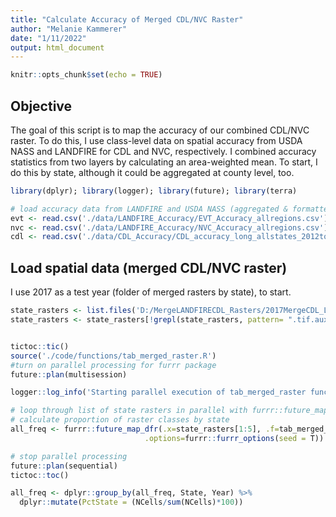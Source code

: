 ```yaml
---
title: "Calculate Accuracy of Merged CDL/NVC Raster"
author: "Melanie Kammerer"
date: "1/11/2022"
output: html_document
---
```


```r
knitr::opts_chunk$set(echo = TRUE)
```

## Objective
The goal of this script is to map the accuracy of our combined CDL/NVC raster. To do this, I use class-level data on spatial accuracy from USDA NASS and LANDFIRE for CDL and NVC, respectively. I combined accuracy statistics from two layers by calculating an area-weighted mean. To start, I do this by state, although it could be aggregated at county level, too.

```r
library(dplyr); library(logger); library(future); library(terra)

# load accuracy data from LANDFIRE and USDA NASS (aggregated & formatted in 'AggregateAccuracyAssessmentData.Rmd' script)
evt <- read.csv('./data/LANDFIRE_Accuracy/EVT_Accuracy_allregions.csv')
nvc <- read.csv('./data/LANDFIRE_Accuracy/NVC_Accuracy_allregions.csv')
cdl <- read.csv('./data/CDL_Accuracy/CDL_accuracy_long_allstates_2012to2020.csv')

```
 
## Load spatial data (merged CDL/NVC raster)
I use 2017 as a test year (folder of merged rasters by state), to start.

```r
state_rasters <- list.files('D:/MergeLANDFIRECDL_Rasters/2017MergeCDL_LANDFIRE/2017', full.names = T)
state_rasters <- state_rasters[!grepl(state_rasters, pattern= ".tif.aux")] # do not read .tif.aux files


tictoc::tic()
source('./code/functions/tab_merged_raster.R')
#turn on parallel processing for furrr package
future::plan(multisession)

logger::log_info('Starting parallel execution of tab_merged_raster function.')

# loop through list of state rasters in parallel with furrr::future_map function
# calculate proportion of raster classes by state
all_freq <- furrr::future_map_dfr(.x=state_rasters[1:5], .f=tab_merged_raster,
                              .options=furrr::furrr_options(seed = T))

# stop parallel processing
future::plan(sequential)
tictoc::toc()    

all_freq <- dplyr::group_by(all_freq, State, Year) %>%
  dplyr::mutate(PctState = (NCells/sum(NCells)*100))
```


